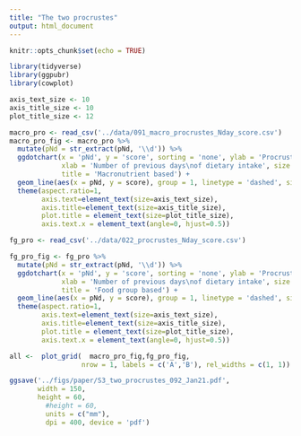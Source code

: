 ```yaml
---
title: "The two procrustes"
output: html_document
---
```


```r
knitr::opts_chunk$set(echo = TRUE)
```

```r
library(tidyverse)
library(ggpubr)
library(cowplot)

axis_text_size <- 10
axis_title_size <- 10
plot_title_size <- 12
```

```r
macro_pro <- read_csv('../data/091_macro_procrustes_Nday_score.csv')
macro_pro_fig <- macro_pro %>% 
  mutate(pNd = str_extract(pNd, '\\d')) %>% 
  ggdotchart(x = 'pNd', y = 'score', sorting = 'none', ylab = 'Procrustes score',
             xlab = 'Number of previous days\nof dietary intake', size = 1.3,
             title = 'Macronutrient based') +
  geom_line(aes(x = pNd, y = score), group = 1, linetype = 'dashed', size = 0.3) +
  theme(aspect.ratio=1,
        axis.text=element_text(size=axis_text_size), 
        axis.title=element_text(size=axis_title_size),
        plot.title = element_text(size=plot_title_size),
        axis.text.x = element_text(angle=0, hjust=0.5)) 


```

```r
fg_pro <- read_csv('../data/022_procrustes_Nday_score.csv')

fg_pro_fig <- fg_pro %>% 
  mutate(pNd = str_extract(pNd, '\\d')) %>% 
  ggdotchart(x = 'pNd', y = 'score', sorting = 'none', ylab = 'Procrustes score',
             xlab = 'Number of previous days\nof dietary intake', size = 1.3,
             title = 'Food group based') +
  geom_line(aes(x = pNd, y = score), group = 1, linetype = 'dashed', size = 0.3) +
  theme(aspect.ratio=1,
        axis.text=element_text(size=axis_text_size), 
        axis.title=element_text(size=axis_title_size),
        plot.title = element_text(size=plot_title_size),
        axis.text.x = element_text(angle=0, hjust=0.5)) 

```

```r
all <-  plot_grid(  macro_pro_fig,fg_pro_fig,
                  nrow = 1, labels = c('A','B'), rel_widths = c(1, 1))

ggsave('../figs/paper/S3_two_procrustes_092_Jan21.pdf',
       width = 150,
       height = 60, 
         #height = 60,
         units = c("mm"),
         dpi = 400, device = 'pdf')
```

